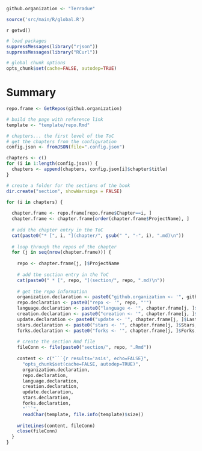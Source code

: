 ```r

github.organization <- "Terradue"

source('src/main/R/global.R')

```
`r getwd()`

```r
# load packages
suppressMessages(library("rjson"))
suppressMessages(library("RCurl"))  

# global chunk options
opts_chunk$set(cache=FALSE, autodep=TRUE)
```

# Summary

```r

repo.frame <- GetRepos(github.organization)

# build the page with reference link 
template <- "template/repo.Rmd"

# chapters... the first level of the ToC
# get the chapters from the configuration
config.json <- fromJSON(file=".config.json")

chapters <- c()
for (i in 1:length(config.json)) {
  chapters <- append(chapters, config.json[i]$chapter$title)
}

# create a folder for the sections of the book
dir.create("section", showWarnings = FALSE)

for (i in chapters) {
  
  chapter.frame <- repo.frame[repo.frame$Chapter==i, ]
  chapter.frame <- chapter.frame[order(chapter.frame$ProjectName), ]
  
  # add the chapter entry in the ToC
  cat(paste0("* [", i, "](chapter/", gsub(" ", "-", i), ".md)\n"))
  
  # loop through the repos of the chapter
  for (j in seq(nrow(chapter.frame))) {
    
    repo <- chapter.frame[j, ]$ProjectName 
    
    # add the section entry in the ToC
    cat(paste0(" * [", repo, "](section/", repo, ".md)\n"))
    
    # get the repo information 
    organization.declaration <- paste0("github.organization <- '", github.organization, "'")
    repo.declaration <- paste0("repo <- '", repo, "'")
    language.declaration <- paste0("language <- '", chapter.frame[j, ]$ProgrammingLanguage, "'")	
    creation.declaration <- paste0("creation <- '", chapter.frame[j, ]$CreationTimeDate, "'")  
    update.declaration <- paste0("update <- '", chapter.frame[j, ]$LastTimeUpdate, "'")  
    stars.declaration <- paste0("stars <- '", chapter.frame[j, ]$Stars, "'")
    forks.declaration <- paste0("forks <- '", chapter.frame[j, ]$Forks, "'")
    
    # create the section Rmd file
    fileConn <- file(paste0("section/", repo, ".Rmd"))   
    
    content <- c("```{r results='asis', echo=FALSE}",
      "opts_chunk$set(cache=FALSE, autodep=TRUE)",
      organization.declaration,
      repo.declaration,
      language.declaration,
      creation.declaration,
      update.declaration,
      stars.declaration,
      forks.declaration,
      "```",
      readChar(template, file.info(template)$size)) 
    
    writeLines(content, fileConn)
    close(fileConn)     
  }
}
```

